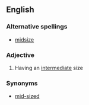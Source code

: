 ==English==

===Alternative spellings===
*[[midsize]]

===Adjective===
{{wikipedia|mid-size car}}
{{en-adj|-|pos=[[mid]]-[[size]]}}

# Having an [[intermediate]] size

===Synonyms===
*[[mid-sized]]